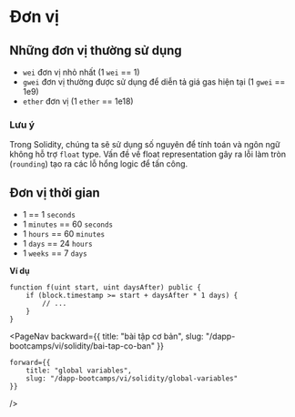 
# Đơn vị

## Những đơn vị thường sử dụng
- `wei` đơn vị nhỏ nhất (1 `wei` == 1)
- `gwei` đơn vị thường được sử dụng để diễn tả giá gas hiện tại (1 `gwei` == 1e9)
- `ether` đơn vị (1 `ether` == 1e18)

### Lưu ý
Trong Solidity, chúng ta sẽ sử dụng số nguyên để tính toán và ngôn ngữ không hỗ trợ `float` type. Vấn đề về float representation gây ra lỗi làm tròn (`rounding`) tạo ra các lỗ hổng logic để tấn công.

## Đơn vị thời gian

- 1 == 1 `seconds`
- 1 `minutes` == 60 `seconds`
- 1 `hours` == 60 `minutes`
- 1 `days` == 24 `hours`
- 1 `weeks` == 7 `days`

**Ví dụ**
```solidity
function f(uint start, uint daysAfter) public {
    if (block.timestamp >= start + daysAfter * 1 days) {
        // ...
    }
}
```

<PageNav 
    backward={{
        title: "bài tập cơ bản", 
        slug: "/dapp-bootcamps/vi/solidity/bai-tap-co-ban" 
    }}

    forward={{
        title: "global variables",
        slug: "/dapp-bootcamps/vi/solidity/global-variables" 
    }}
/>